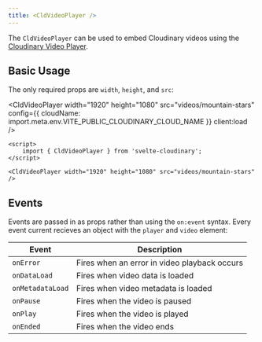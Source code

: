 ```yaml
---
title: <CldVideoPlayer />
---
```



The `CldVideoPlayer` can be used to embed Cloudinary videos using the [Cloudinary Video Player](https://cloudinary.com/documentation/cloudinary_video_player).

## Basic Usage

The only required props are `width`, `height`, and `src`:

<CldVideoPlayer
	width="1920"
	height="1080"
	src="videos/mountain-stars"
	config={{ cloudName: import.meta.env.VITE_PUBLIC_CLOUDINARY_CLOUD_NAME }}
	client:load
/>

```svelte
<script>
	import { CldVideoPlayer } from 'svelte-cloudinary';
</script>

<CldVideoPlayer width="1920" height="1080" src="videos/mountain-stars" />
```

## Events

Events are passed in as props rather than using the `on:event` syntax. Every event current recieves an object with the `player` and `video` element:

| Event            | Description                                  |
| ---------------- | -------------------------------------------- |
| `onError`        | Fires when an error in video playback occurs |
| `onDataLoad`     | Fires when video data is loaded              |
| `onMetadataLoad` | Fires when video metadata is loaded          |
| `onPause`        | Fires when the video is paused               |
| `onPlay`         | Fires when the video is played               |
| `onEnded`        | Fires when the video ends                    |
